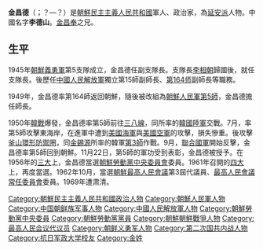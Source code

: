 {{unreferenced|time=2014-11-16T13:41:11+00:00}}
'''金昌德'''（{{lang-ko|김창덕}}；？—？）是[[朝鮮民主主義人民共和國|朝鮮民主主義人民共和國]]軍人、政治家，為[[延安派|延安派]]人物。中國名字'''李德山'''。[[金昌奉|金昌奉]]之兄。

==生平==
1945年[[朝鮮義勇軍|朝鮮義勇軍]]第5支隊成立，金昌德任副支隊長。支隊長[[李相朝|李相朝]]歸國後，就任支隊長。後歷任[[中國人民解放軍|中國人民解放軍]]獨立第15師副師長、[[中国人民解放军第164师|第164师]]副師長等職務。

1949年，金昌德率第164師返回朝鮮，隨後被改組為[[朝鮮人民軍|朝鮮人民軍]][[朝鮮人民軍第5師|第5師]]，金昌德擔任師長。

1950年[[韓戰|韓戰]]爆發，金昌德率第5師前往[[三八線|三八線]]，同{{Link-ja|李成佳|李成佳}}所率的[[韓國陸軍|韓國陸軍]]{{Link-en|大韓民國第8步兵師|8th Infantry Division (South Korea)|第8師}}交戰。7月，率第5師攻擊東海岸，在進軍中遭到[[美國海軍|美國海軍]]與[[美國空軍|美國空軍]]的攻擊，損失慘重。後攻擊[[釜山環形防禦圈|釜山環形防禦圈]]，同[[金錫源|金錫源]]所率的韓軍[[大韓民國第3步兵師|第3師]]作戰。9月，[[聯合國軍|聯合國軍]]開始反擊，金昌德率第5師回到朝鮮。11月22日，第5師的軍功受到表彰，金昌德被授予{{Link-en|朝鮮勳章及獎章列表|Orders and Medals of the Democratic People's Republic of Korea|國旗勳章}}。在1956年的[[朝鮮勞動黨第三次代表大會|三大]]上，金昌德當選[[朝鮮勞動黨中央委員會|朝鮮勞動黨中央委員會]]委員。1961年召開的[[朝鮮勞動黨第四次代表大會|四大]]上，再度當選。1962年10月，當選[[朝鮮最高人民會議|朝鮮最高人民會議]]第3屆代議員、[[最高人民會議常任委員會|最高人民會議常任委員會]]委員。1969年遭肃清。

{{Authority control}}
{{DEFAULTSORT:J}}
[[Category:朝鮮民主主義人民共和國政治人物|Category:朝鮮民主主義人民共和國政治人物]]
[[Category:朝鮮人民軍人物|Category:朝鮮人民軍人物]]
[[Category:中国朝鲜族军事人物|Category:中国朝鲜族军事人物]]
[[Category:中國人民解放軍人物|Category:中國人民解放軍人物]]
[[Category:朝鮮勞動黨中央委員|Category:朝鮮勞動黨中央委員]]
[[Category:朝鮮勞動黨黨員|Category:朝鮮勞動黨黨員]]
[[Category:朝鮮朝鮮戰爭人物|Category:朝鮮朝鮮戰爭人物]]
[[Category:最高人民会议代议员|Category:最高人民会议代议员]]
[[Category:朝鲜义勇军人物|Category:朝鲜义勇军人物]]
[[Category:第二次国共内战人物|Category:第二次国共内战人物]]
[[Category:抗日军政大学校友|Category:抗日军政大学校友]]
[[Category:金姓|Category:金姓]]
